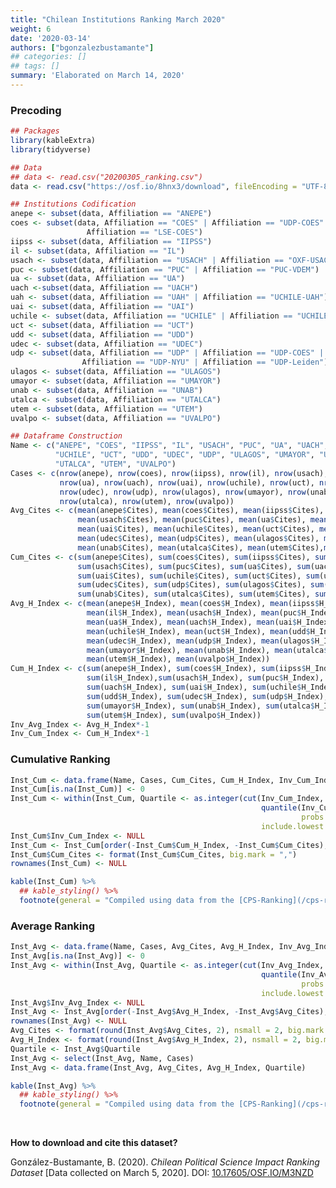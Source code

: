```yaml
---
title: "Chilean Institutions Ranking March 2020"
weight: 6
date: '2020-03-14'
authors: ["bgonzalezbustamante"]
## categories: []
## tags: []
summary: 'Elaborated on March 14, 2020'
---
```


### Precoding

```r
## Packages
library(kableExtra)
library(tidyverse)

## Data
## data <- read.csv("20200305_ranking.csv")
data <- read.csv("https://osf.io/8hnx3/download", fileEncoding = "UTF-8")

## Institutions Codification
anepe <- subset(data, Affiliation == "ANEPE") 
coes <- subset(data, Affiliation == "COES" | Affiliation == "UDP-COES" | 
                 Affiliation == "LSE-COES") 
iipss <- subset(data, Affiliation == "IIPSS") 
il <- subset(data, Affiliation == "IL") 
usach <- subset(data, Affiliation == "USACH" | Affiliation == "OXF-USACH") 
puc <- subset(data, Affiliation == "PUC" | Affiliation == "PUC-VDEM") 
ua <- subset(data, Affiliation == "UA") 
uach <-subset(data, Affiliation == "UACH")
uah <- subset(data, Affiliation == "UAH" | Affiliation == "UCHILE-UAH") 
uai <- subset(data, Affiliation == "UAI") 
uchile <- subset(data, Affiliation == "UCHILE" | Affiliation == "UCHILE-UAH") 
uct <- subset(data, Affiliation == "UCT")
udd <- subset(data, Affiliation == "UDD")
udec <- subset(data, Affiliation == "UDEC")
udp <- subset(data, Affiliation == "UDP" | Affiliation == "UDP-COES" |
                Affiliation == "UDP-NYU" | Affiliation == "UDP-Leiden") 
ulagos <- subset(data, Affiliation == "ULAGOS") 
umayor <- subset(data, Affiliation == "UMAYOR") 
unab <- subset(data, Affiliation == "UNAB") 
utalca <- subset(data, Affiliation == "UTALCA") 
utem <- subset(data, Affiliation == "UTEM") 
uvalpo <- subset(data, Affiliation == "UVALPO") 

## Dataframe Construction
Name <- c("ANEPE", "COES", "IIPSS", "IL", "USACH", "PUC", "UA", "UACH", "UAI",
          "UCHILE", "UCT", "UDD", "UDEC", "UDP", "ULAGOS", "UMAYOR", "UNAB",
          "UTALCA", "UTEM", "UVALPO")
Cases <- c(nrow(anepe), nrow(coes), nrow(iipss), nrow(il), nrow(usach), nrow(puc),
           nrow(ua), nrow(uach), nrow(uai), nrow(uchile), nrow(uct), nrow(udd),
           nrow(udec), nrow(udp), nrow(ulagos), nrow(umayor), nrow(unab),
           nrow(utalca), nrow(utem), nrow(uvalpo))
Avg_Cites <- c(mean(anepe$Cites), mean(coes$Cites), mean(iipss$Cites), mean(il$Cites),
               mean(usach$Cites), mean(puc$Cites), mean(ua$Cites), mean(uach$Cites),
               mean(uai$Cites), mean(uchile$Cites), mean(uct$Cites), mean(udd$Cites),
               mean(udec$Cites), mean(udp$Cites), mean(ulagos$Cites), mean(umayor$Cites),
               mean(unab$Cites), mean(utalca$Cites), mean(utem$Cites),mean(uvalpo$Cites))
Cum_Cites <- c(sum(anepe$Cites), sum(coes$Cites), sum(iipss$Cites), sum(il$Cites),
               sum(usach$Cites), sum(puc$Cites), sum(ua$Cites), sum(uach$Cites),
               sum(uai$Cites), sum(uchile$Cites), sum(uct$Cites), sum(udd$Cites),
               sum(udec$Cites), sum(udp$Cites), sum(ulagos$Cites), sum(umayor$Cites),
               sum(unab$Cites), sum(utalca$Cites), sum(utem$Cites), sum(uvalpo$Cites))
Avg_H_Index <- c(mean(anepe$H_Index), mean(coes$H_Index), mean(iipss$H_Index), 
                 mean(il$H_Index), mean(usach$H_Index), mean(puc$H_Index), 
                 mean(ua$H_Index), mean(uach$H_Index), mean(uai$H_Index), 
                 mean(uchile$H_Index), mean(uct$H_Index), mean(udd$H_Index),
                 mean(udec$H_Index), mean(udp$H_Index), mean(ulagos$H_Index), 
                 mean(umayor$H_Index), mean(unab$H_Index), mean(utalca$H_Index), 
                 mean(utem$H_Index), mean(uvalpo$H_Index))
Cum_H_Index <- c(sum(anepe$H_Index), sum(coes$H_Index), sum(iipss$H_Index), 
                 sum(il$H_Index),sum(usach$H_Index), sum(puc$H_Index), sum(ua$H_Index), 
                 sum(uach$H_Index), sum(uai$H_Index), sum(uchile$H_Index), sum(uct$H_Index), 
                 sum(udd$H_Index), sum(udec$H_Index), sum(udp$H_Index), sum(ulagos$H_Index), 
                 sum(umayor$H_Index), sum(unab$H_Index), sum(utalca$H_Index), 
                 sum(utem$H_Index), sum(uvalpo$H_Index))
Inv_Avg_Index <- Avg_H_Index*-1
Inv_Cum_Index <- Cum_H_Index*-1
```

### Cumulative Ranking 

```r
Inst_Cum <- data.frame(Name, Cases, Cum_Cites, Cum_H_Index, Inv_Cum_Index)
Inst_Cum[is.na(Inst_Cum)] <- 0
Inst_Cum <- within(Inst_Cum, Quartile <- as.integer(cut(Inv_Cum_Index, 
                                                        quantile(Inv_Cum_Index, 
                                                                 probs = 0:4/4), 
                                                        include.lowest = TRUE)))
Inst_Cum$Inv_Cum_Index <- NULL
Inst_Cum <- Inst_Cum[order(-Inst_Cum$Cum_H_Index, -Inst_Cum$Cum_Cites), ]
Inst_Cum$Cum_Cites <- format(Inst_Cum$Cum_Cites, big.mark = ",")
rownames(Inst_Cum) <- NULL
```

```r
kable(Inst_Cum) %>%
  ## kable_styling() %>%
  footnote(general = "Compiled using data from the [CPS-Ranking](/cps-ranking/series/2020-03-05-impact-ranking/). Data collected on March 5, 2020.")
```

### Average Ranking

```r
Inst_Avg <- data.frame(Name, Cases, Avg_Cites, Avg_H_Index, Inv_Avg_Index)
Inst_Avg[is.na(Inst_Avg)] <- 0
Inst_Avg <- within(Inst_Avg, Quartile <- as.integer(cut(Inv_Avg_Index, 
                                                        quantile(Inv_Avg_Index, 
                                                                 probs = 0:4/4), 
                                                        include.lowest = TRUE)))
Inst_Avg$Inv_Avg_Index <- NULL
Inst_Avg <- Inst_Avg[order(-Inst_Avg$Avg_H_Index, -Inst_Avg$Avg_Cites), ]
rownames(Inst_Avg) <- NULL
Avg_Cites <- format(round(Inst_Avg$Avg_Cites, 2), nsmall = 2, big.mark = ",")
Avg_H_Index <- format(round(Inst_Avg$Avg_H_Index, 2), nsmall = 2, big.mark = ",")
Quartile <- Inst_Avg$Quartile
Inst_Avg <- select(Inst_Avg, Name, Cases)
Inst_Avg <- data.frame(Inst_Avg, Avg_Cites, Avg_H_Index, Quartile)
``` 
```r
kable(Inst_Avg) %>%
  ## kable_styling() %>%
  footnote(general = "Compiled using data from the [CPS-Ranking](/cps-ranking/series/2020-03-05-impact-ranking/). Data collected on March 5, 2020.")
```

\

**How to download and cite this dataset?**

González-Bustamante, B. (2020). *Chilean Political Science Impact Ranking Dataset* [Data collected on March 5, 2020]. DOI: [10.17605/OSF.IO/M3NZD](http://doi.org/10.17605/OSF.IO/M3NZD)
